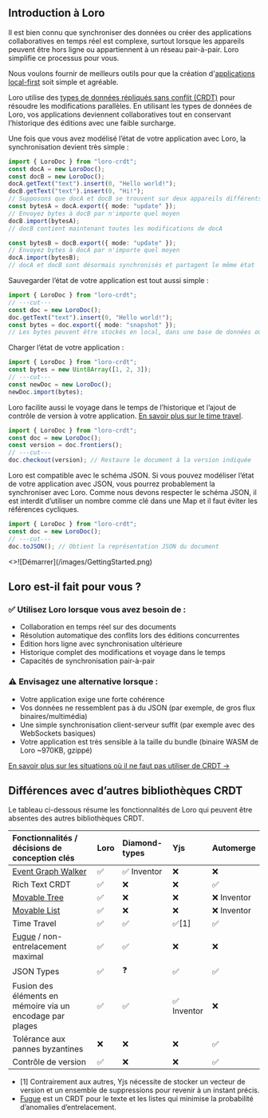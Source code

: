 ## Introduction à Loro

Il est bien connu que synchroniser des données ou créer des applications collaboratives en temps réel est complexe, surtout lorsque les appareils peuvent être hors ligne ou appartiennent à un réseau pair-à-pair. Loro simplifie ce processus pour vous.

Nous voulons fournir de meilleurs outils pour que la création d'[applications local-first](https://www.inkandswitch.com/local-first/) soit simple et agréable.

Loro utilise des [types de données répliqués sans conflit (CRDT)](/docs/concepts/crdt) pour résoudre les modifications parallèles. En utilisant les types de données de Loro, vos applications deviennent collaboratives tout en conservant l’historique des éditions avec une faible surcharge.

Une fois que vous avez modélisé l’état de votre application avec Loro, la synchronisation devient très simple :

```ts twoslash
import { LoroDoc } from "loro-crdt";
const docA = new LoroDoc();
const docB = new LoroDoc();
docA.getText("text").insert(0, "Hello world!");
docB.getText("text").insert(0, "Hi!");
// Supposons que docA et docB se trouvent sur deux appareils différents
const bytesA = docA.export({ mode: "update" });
// Envoyez bytes à docB par n'importe quel moyen
docB.import(bytesA);
// docB contient maintenant toutes les modifications de docA

const bytesB = docB.export({ mode: "update" });
// Envoyez bytes à docA par n'importe quel moyen
docA.import(bytesB);
// docA et docB sont désormais synchronisés et partagent le même état
```

Sauvegarder l’état de votre application est tout aussi simple :

```ts twoslash
import { LoroDoc } from "loro-crdt";
// ---cut---
const doc = new LoroDoc();
doc.getText("text").insert(0, "Hello world!");
const bytes = doc.export({ mode: "snapshot" });
// Les bytes peuvent être stockés en local, dans une base de données ou envoyés sur le réseau
```

Charger l’état de votre application :

```ts no_run twoslash
import { LoroDoc } from "loro-crdt";
const bytes = new Uint8Array([1, 2, 3]);
// ---cut---
const newDoc = new LoroDoc();
newDoc.import(bytes);
```

Loro facilite aussi le voyage dans le temps de l’historique et l’ajout de contrôle de version à votre application. [En savoir plus sur le time travel](/docs/tutorial/time_travel).

```ts no_run twoslash
import { LoroDoc } from "loro-crdt";
const doc = new LoroDoc();
const version = doc.frontiers();
// ---cut---
doc.checkout(version); // Restaure le document à la version indiquée
```

Loro est compatible avec le schéma JSON. Si vous pouvez modéliser l’état de votre application avec JSON, vous pourrez probablement la synchroniser avec Loro. Comme nous devons respecter le schéma JSON, il est interdit d’utiliser un nombre comme clé dans une Map et il faut éviter les références cycliques.

```ts no_run twoslash
import { LoroDoc } from "loro-crdt";
const doc = new LoroDoc();
// ---cut---
doc.toJSON(); // Obtient la représentation JSON du document
```


<Cards num={1}>
  <Cards.Card
    image
    arrow
    title="Démarrer"
    href="/docs/tutorial/get_started"
    style={{
      maxWidth: 400,
    }}
  >
    <>![Démarrer](/images/GettingStarted.png)</>
  </Cards.Card>
</Cards>

## Loro est-il fait pour vous ?

### ✅ Utilisez Loro lorsque vous avez besoin de :

- Collaboration en temps réel sur des documents
- Résolution automatique des conflits lors des éditions concurrentes
- Édition hors ligne avec synchronisation ultérieure
- Historique complet des modifications et voyage dans le temps
- Capacités de synchronisation pair-à-pair

### ⚠️ Envisagez une alternative lorsque :

- Votre application exige une forte cohérence
- Vos données ne ressemblent pas à du JSON (par exemple, de gros flux binaires/multimédia)
- Une simple synchronisation client-serveur suffit (par exemple avec des WebSockets basiques)
- Votre application est très sensible à la taille du bundle (binaire WASM de Loro ~970KB, gzippé)

[En savoir plus sur les situations où il ne faut pas utiliser de CRDT →](/docs/concepts/when_not_crdt)

## Différences avec d’autres bibliothèques CRDT

Le tableau ci-dessous résume les fonctionnalités de Loro qui peuvent être absentes des autres bibliothèques CRDT.

| Fonctionnalités / décisions de conception clés                           | Loro | Diamond-types | Yjs         | Automerge |
| :---------------------------------------------------------------------- | :--- | :------------ | :---------- | :-------- |
| [Event Graph Walker](https://loro.dev/docs/advanced/replayable_event_graph) | ✅   | ✅ Inventor   | ❌          | ❌        |
| Rich Text CRDT                                                          | ✅   | ❌            | ❌          | ✅        |
| [Movable Tree](https://ieeexplore.ieee.org/document/9563274)            | ✅   | ❌            | ❌          | ❌ Inventor |
| [Movable List](https://loro.dev/docs/tutorial/list)                     | ✅   | ❌            | ❌          | ❌ Inventor |
| Time Travel                                                             | ✅   | ✅            | ✅[1]       | ✅        |
| [Fugue](https://arxiv.org/abs/2305.00583) / non-entrelacement maximal   | ✅   | ✅            | ❌          | ❌        |
| JSON Types                                                              | ✅   | ❓            | ✅          | ✅        |
| Fusion des éléments en mémoire via un encodage par plages               | ✅   | ✅            | ✅ Inventor | ❌        |
| Tolérance aux pannes byzantines                                         | ❌   | ❌            | ❌          | ✅        |
| Contrôle de version                                                     | ✅   | ❌            | ❌          | ✅        |

- [1] Contrairement aux autres, Yjs nécessite de stocker un vecteur de version et un ensemble de suppressions pour revenir à un instant précis.
- [Fugue](https://arxiv.org/abs/2305.00583) est un CRDT pour le texte et les listes qui minimise la probabilité d’anomalies d’entrelacement.
